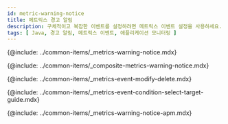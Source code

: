 ```yaml
---
id: metric-warning-notice
title: 메트릭스 경고 알림
description: 구체적이고 복잡한 이벤트를 설정하려면 메트릭스 이벤트 설정을 사용하세요.
tags: [ Java, 경고 알림, 메트릭스 이벤트, 애플리케이션 모니터링 ]
---
```


{@include: ../common-items/_metrics-warning-notice.mdx}

{@include: ../common-items/_composite-metrics-warning-notice.mdx} 

{@include: ../common-items/_metrics-event-modify-delete.mdx}

{@include: ../common-items/_metrics-event-condition-select-target-guide.mdx}

{@include: ../common-items/_metrics-warning-notice-apm.mdx}
